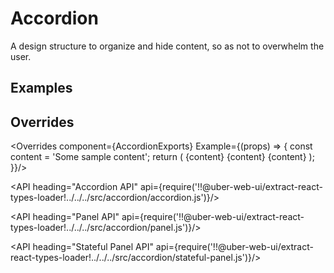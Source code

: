 <!--
Copyright (c) 2018 Uber Technologies, Inc.

This source code is licensed under the MIT license found in the
LICENSE file in the root directory of this source tree.
-->





# Accordion

A design structure to organize and hide content, so as not to overwhelm the user.

## Examples

<Example title="Accordion Basic Usage" path="examples/accordion/basic.js">
  <BasicAccordion />
</Example>

<Example title="Accordion as a Stateful Component" path="examples/accordion/stateful.js">
  <StatefulAccordion />
</Example>

## Overrides

<Overrides component={AccordionExports} Example={(props) => {
  const content = 'Some sample content';
  return (
    <Accordion overrides={props.overrides}>
      <Panel overrides={props.overrides} title="Accordion panel 1">{content}</Panel>
      <Panel overrides={props.overrides} title="Accordion panel 2">{content}</Panel>
      <Panel overrides={props.overrides} title="Accordion panel 3">{content}</Panel>
    </Accordion>
  );
}}/>

<API heading="Accordion API" api={require('!!@uber-web-ui/extract-react-types-loader!../../../src/accordion/accordion.js')}/>

<API heading="Panel API" api={require('!!@uber-web-ui/extract-react-types-loader!../../../src/accordion/panel.js')}/>

<API heading="Stateful Panel API" api={require('!!@uber-web-ui/extract-react-types-loader!../../../src/accordion/stateful-panel.js')}/>
